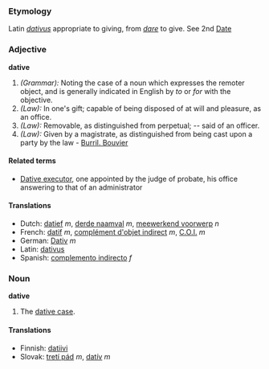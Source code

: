 ===Etymology===
Latin ''[[dativus]]'' appropriate to giving, from ''[[dare]]'' to give. See 2nd [[Date]]

===Adjective===
'''dative'''

#''(Grammar):'' Noting the case of a noun which expresses the remoter object, and is generally indicated in English by ''to'' or ''for'' with the objective.
#''(Law):'' In one's gift; capable of being disposed of at will and pleasure, as an office.
#''(Law):'' Removable, as distinguished from perpetual; -- said of an officer.
#''(Law):'' Given by a magistrate, as distinguished from being cast upon a party by the law - [[Burril. Bouvier]]

====Related terms====
*[[Dative executor]], one appointed by the judge of probate, his office answering to that of an administrator

====Translations====
*Dutch: [[datief]] ''m'', [[derde naamval]] ''m'', [[meewerkend voorwerp]] ''n''
*French: [[datif]] ''m'', [[complément d'objet indirect]] ''m'', [[C.O.I.]] ''m''
*German: [[Dativ]] ''m''
*Latin: [[dativus]]
*Spanish: [[complemento indirecto]] ''f''

===Noun===
'''dative'''

#The [[dative case]].

====Translations====
*Finnish: [[datiivi]]
*Slovak: [[tretí pád]] ''m'', [[datív]] ''m''